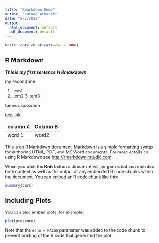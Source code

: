 ```yaml
---
title: "Rmarkdown Demo"
author: "Yazeed ALharthi"
date: "2/1/2018"
output:
  html_document: default
  pdf_document: default
---
```


```r
knitr::opts_chunk$set(echo = TRUE)
```

## R Markdown

***This is my first sentence in Rmarkdown***

my second line

1.    Item1
2.    Item2
      3.Item3
      
famous quotation
      
[test link](https://gmu.edu)

|column A | Column B |
|------|-----|
|word 1|word2|



This is an R Markdown document. Markdown is a simple formatting syntax for authoring HTML, PDF, and MS Word documents. For more details on using R Markdown see <http://rmarkdown.rstudio.com>.

When you click the **Knit** button a document will be generated that includes both content as well as the output of any embedded R code chunks within the document. You can embed an R code chunk like this:

```r
summary(cars)
```

## Including Plots

You can also embed plots, for example:

```r
plot(pressure)
```

Note that the `echo = FALSE` parameter was added to the code chunk to prevent printing of the R code that generated the plot.
